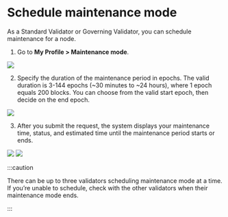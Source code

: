 
# Schedule maintenance mode
As a Standard Validator or Governing Validator, you can schedule maintenance for a node.

1. Go to **My Profile > Maintenance mode**.

<img src={maintenanceStepOne} width={280} />

2. Specify the duration of the maintenance period in epochs. 
The valid duration is 3-144 epochs (~30 minutes to ~24 hours), where 1 epoch equals 200 blocks. You can choose from the valid start epoch, then decide on the end epoch.

<img src={maintenanceStepTwo} width={416} />

3. After you submit the request, the system displays your maintenance time, status, and estimated time until the maintenance period starts or ends.

<img src={upcomingMaintenance} width={280} />
<img src={ongoingMaintenance} width={280} />

:::caution

There can be up to three validators scheduling maintenance mode at a time. If you’re unable to schedule, check with the other validators when their maintenance mode ends.

:::
